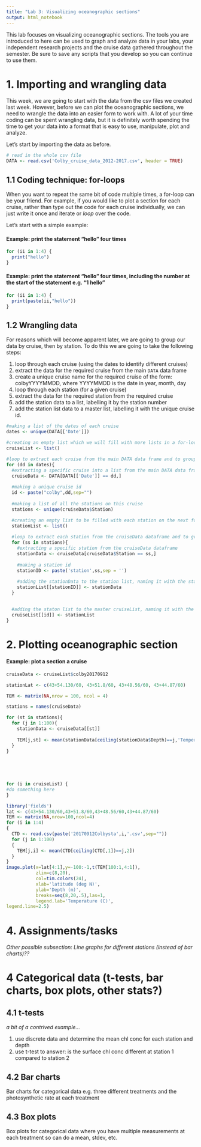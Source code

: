 ```yaml
---
title: "Lab 3: Visualizing oceanographic sections"
output: html_notebook
---
```


This lab focuses on visualizing oceanographic sections. The tools you are introduced to here can be used to graph and analyze data in your labs, your independent research projects and the cruise data gathered throughout the semester. Be sure to save any scripts that you develop so you can continue to use them.

# 1. Importing and wrangling data

This week, we are going to start with the data from the csv files we created last week. However, before we can plot the oceanographic sections, we need to wrangle the data into an easier form to work with. A lot of your time coding can be spent wrangling data, but it is definitely worth spending the time to get your data into a format that is easy to use, manipulate, plot and analyze. 

Let's start by importing the data as before.

```r
# read in the whole csv file
DATA <- read.csv('Colby_cruise_data_2012-2017.csv', header = TRUE)
```

## 1.1 Coding technique: for-loops

When you want to repeat the same bit of code multiple times, a for-loop can be your friend. For example, if you would like to plot a section for each cruise, rather than type out the code for each cruise individually, we can just write it once and iterate or *loop* over the code. 

Let's start with a simple example:

#### Example: print the statement "hello" four times
```r
for (ii in 1:4) {
  print("hello")
}
```

#### Example: print the statement "hello" four times, including the number at the start of the statement e.g. "1 hello"
```r
for (ii in 1:4) {
  print(paste(ii,"hello"))
}
```

## 1.2 Wrangling data

For reasons which will become apparent later, we are going to group our data by cruise, then by station. To do this we are going to take the following steps:

1. loop through each cruise (using the dates to identify different cruises)
2. extract the data for the required cruise from the main `DATA` data frame 
3. create a unique cruise name for the required cruise of the form: colbyYYYYMMDD, where YYYYMMDD is the date in year, month, day
4. loop through each station (for a given cruise)
5. extract the data for the required station from the required cruise 
6. add the station data to a list, labelling it by the station number
4. add the station list data to a master list, labelling it with the unique cruise id.

```r
#making a list of the dates of each cruise
dates <- unique(DATA[['Date']])

#creating an empty list which we will fill with more lists in a for-loop
cruiseList <- list()

#loop to extract each cruise from the main DATA data frame and to group the individual cruise lists into one master list: cruiseList
for (dd in dates){
  #extracting a specific cruise into a list from the main DATA data frame
  cruiseData <- DATA[DATA[['Date']] == dd,]
  
  #making a unique cruise id
  id <- paste("colby",dd,sep="")
  
  #making a list of all the stations on this cruise
  stations <- unique(cruiseData$Station)

  #creating an empty list to be filled with each station on the next for-loop
  stationList <- list()
  
  #loop to extract each station from the cruiseData dataframe and to group the individual stations into one list for a given cruise: stationList 
  for (ss in stations){
    #extracting a specific station from the cruiseData dataframe
    stationData <- cruiseData[cruiseData$Station == ss,]
    
    #making a station id
    stationID <- paste('station',ss,sep = '')
    
    #adding the stationData to the station list, naming it with the station id
    stationList[[stationID]] <- stationData
  }

  
  #adding the staton list to the master cruiseList, naming it with the unique id
  cruiseList[[id]] <- stationList
}
```

# 2. Plotting oceanographic section




#### Example: plot a section a cruise

```r
cruiseData <- cruiseList$colby20170912

stationLat <- c(43+54.130/60, 43+51.8/60, 43+48.56/60, 43+44.87/60)

TEM <- matrix(NA,nrow = 100, ncol = 4)

stations = names(cruiseData)

for (st in stations){
  for (j in 1:100){
    stationData <- cruiseData[[st]]
    
    TEM[j,st] <- mean(stationData[ceiling(stationData$Depth)==j,'Temperature']) 
  }
}

  
  
  
```

```r
for (i in cruiseList) {
#do something here
}
```


```r
library('fields')
lat <- c(43+54.130/60,43+51.8/60,43+48.56/60,43+44.87/60)
TEM <- matrix(NA,nrow=100,ncol=4)
for (i in 1:4)
{
  CTD <- read.csv(paste('20170912Colbysta',i,'.csv',sep=""))
  for (j in 1:100)
  {
    TEM[j,i] <- mean(CTD[ceiling(CTD[,1])==j,2])
  }    
}
image.plot(x=lat[4:1],y=-100:-1,t(TEM[100:1,4:1]),
           zlim=c(8,20),
           col=tim.colors(24),
           xlab='latitude (deg N)',
           ylab='Depth (m)',
           breaks=seq(8,20,.5),las=1,
           legend.lab='Temperature (C)',
legend.line=2.5)
```

# 4. Assignments/tasks



*Other possible subsection: Line graphs for different stations (instead of bar charts)??*

# 4 Categorical data (t-tests, bar charts, box plots, other stats?)

## 4.1 t-tests
*a bit of a contrived example...*

1.	use discrete data and determine the mean chl conc for each station and depth
2.	use t-test to answer: is the surface chl conc different at station 1 compared to station 2

## 4.2 Bar charts

Bar charts for categorical data e.g. three different treatments and the photosynthetic rate at each treatment

## 4.3 Box plots
Box plots for categorical data where you have multiple measurements at each treatment so can do a mean, stdev, etc.






